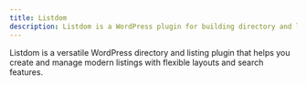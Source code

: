 ```yaml
---
title: Listdom
description: Listdom is a WordPress plugin for building directory and listing websites.
---
```


Listdom is a versatile WordPress directory and listing plugin that helps you create and manage modern listings with flexible layouts and search features.

